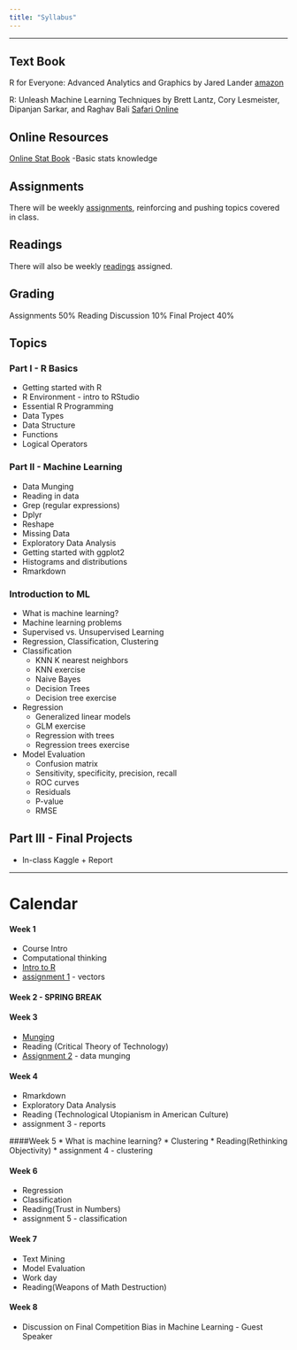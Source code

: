 ```yaml
---
title: "Syllabus"
---
```

--------

## Text Book

R for Everyone: Advanced Analytics and Graphics by Jared Lander [amazon](https://www.amazon.com/Everyone-Advanced-Analytics-Graphics-Addison-Wesley/dp/013454692X/ref=sr_1_1?ie=UTF8&qid=1518561244&sr=8-1&keywords=r+for+everyone)

R: Unleash Machine Learning Techniques by Brett Lantz, Cory Lesmeister, Dipanjan Sarkar, and Raghav Bali [Safari Online](http://proquest.safaribooksonline.com.ezproxy.cul.columbia.edu/)

## Online Resources

[Online Stat Book](http://onlinestatbook.com/2/index.html) -Basic stats knowledge

 

## Assignments

There will be weekly [assignments](assignments.html), reinforcing and pushing topics covered in class.

## Readings

There will also be weekly [readings](readings.html) assigned.

## Grading

Assignments 50%
Reading Discussion 10%
Final Project 40%

## Topics

### Part I - R Basics

* Getting started with R
* R Environment - intro to RStudio
* Essential R Programming
* Data Types
* Data Structure
* Functions
* Logical Operators

### Part II - Machine Learning

* Data Munging
* Reading in data
* Grep (regular expressions)
* Dplyr
* Reshape
* Missing Data
* Exploratory Data Analysis
* Getting started with ggplot2
* Histograms and distributions
* Rmarkdown

### Introduction to ML

* What is machine learning?
* Machine learning problems
* Supervised vs. Unsupervised Learning
* Regression, Classification, Clustering
* Classification
    + KNN K nearest neighbors
    + KNN exercise 
    + Naive Bayes 
    + Decision Trees
    + Decision tree exercise
* Regression
    + Generalized linear models
    + GLM exercise 
    + Regression with trees
    + Regression trees exercise
* Model Evaluation
    + Confusion matrix
    + Sensitivity, specificity, precision, recall
    + ROC curves
    + Residuals
    + P-value
    + RMSE

## Part III - Final Projects

* In-class Kaggle + Report

--------

# Calendar

#### Week 1 
* Course Intro
* Computational thinking
* [Intro to R](labs/lab1.html)
* [assignment 1](assignments/Assignment1.html) - vectors

#### Week 2 - **SPRING BREAK**

#### Week 3 
* [Munging](labs/lab2.html)
* Reading (Critical Theory of Technology)
* [Assignment 2](assignments/assignment2.html) - data munging

#### Week 4 
* Rmarkdown
* Exploratory Data Analysis
* Reading (Technological Utopianism in American Culture)
* assignment 3 - reports

####Week 5 
* What is machine learning?
* Clustering
* Reading(Rethinking Objectivity)
* assignment 4 - clustering

#### Week 6 
* Regression
* Classification
* Reading(Trust in Numbers)
* assignment 5 - classification

#### Week 7 
* Text Mining
* Model Evaluation
* Work day
* Reading(Weapons of Math Destruction)

#### Week 8
* Discussion on Final Competition
Bias in Machine Learning - Guest Speaker